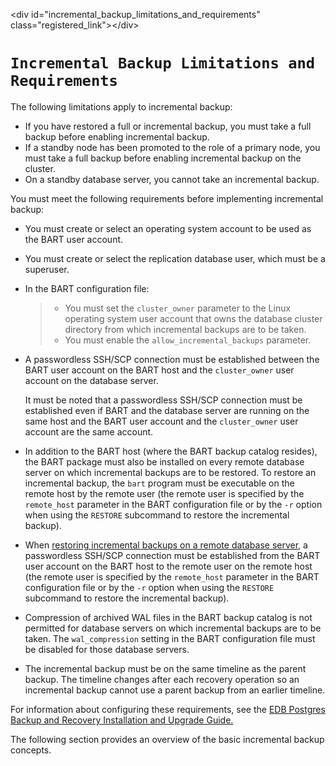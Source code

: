 \<div id="incremental\_backup\_limitations\_and\_requirements" class="registered\_link"\>\</div\>

# `Incremental Backup Limitations and Requirements`

The following limitations apply to incremental backup:

  - If you have restored a full or incremental backup, you must take a full backup before enabling incremental backup.
  - If a standby node has been promoted to the role of a primary node, you must take a full backup before enabling incremental backup on the cluster.
  - On a standby database server, you cannot take an incremental backup.

You must meet the following requirements before implementing incremental backup:

  - You must create or select an operating system account to be used as the BART user account.

  - You must create or select the replication database user, which must be a superuser.

  - In the BART configuration file:
    
    >   - You must set the `cluster_owner` parameter to the Linux operating system user account that owns the database cluster directory from which incremental backups are to be taken.
    >   - You must enable the `allow_incremental_backups` parameter.

  - A passwordless SSH/SCP connection must be established between the BART user account on the BART host and the `cluster_owner` user account on the database server.
    
    It must be noted that a passwordless SSH/SCP connection must be established even if BART and the database server are running on the same host and the BART user account and the `cluster_owner` user account are the same account.

  - In addition to the BART host (where the BART backup catalog resides), the BART package must also be installed on every remote database server on which incremental backups are to be restored. To restore an incremental backup, the `bart` program must be executable on the remote host by the remote user (the remote user is specified by the `remote_host` parameter in the BART configuration file or by the `-r` option when using the `RESTORE` subcommand to restore the incremental backup).

  - When [restoring incremental backups on a remote database server](#restoring_an_incremental_backup_on_a_remote_host), a passwordless SSH/SCP connection must be established from the BART user account on the BART host to the remote user on the remote host (the remote user is specified by the `remote_host` parameter in the BART configuration file or by the `-r` option when using the `RESTORE` subcommand to restore the incremental backup).

  - Compression of archived WAL files in the BART backup catalog is not permitted for database servers on which incremental backups are to be taken. The `wal_compression` setting in the BART configuration file must be disabled for those database servers.

  - The incremental backup must be on the same timeline as the parent backup. The timeline changes after each recovery operation so an incremental backup cannot use a parent backup from an earlier timeline.

For information about configuring these requirements, see the [EDB Postgres Backup and Recovery Installation and Upgrade Guide.](https://www.enterprisedb.com/edb-docs/)

The following section provides an overview of the basic incremental backup concepts.
